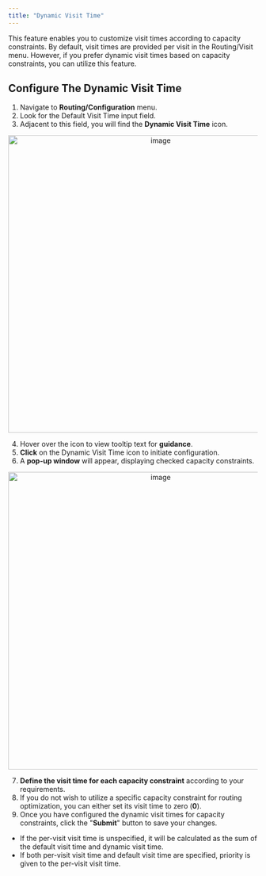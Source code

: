 ```yaml
---
title: "Dynamic Visit Time"
---
```


This feature enables you to customize visit times according to capacity constraints. By default, visit times are provided per visit in the Routing/Visit menu. However, if you prefer dynamic visit times based on capacity constraints, you can utilize this feature.

## Configure The Dynamic Visit Time

1. Navigate to **Routing/Configuration** menu.
2. Look for the Default Visit Time input field.
3. Adjacent to this field, you will find the **Dynamic Visit Time** icon.

<div align="center">
  <img src="https://t3837933.p.clickup-attachments.com/t3837933/eb029ff9-98ac-4448-a99f-3f22d113f7fc/image.png" alt="image" width="600" />
</div>

4. Hover over the icon to view tooltip text for **guidance**.
5. **Click** on the Dynamic Visit Time icon to initiate configuration.
6. A **pop-up window** will appear, displaying checked capacity constraints.

<div align="center">
  <img src="https://t3837933.p.clickup-attachments.com/t3837933/bd4f4759-708a-4050-8043-b56db2b46b14/image.png" alt="image" width="600" />
</div>

7. **Define the visit time for each capacity constraint** according to your requirements.
8. If you do not wish to utilize a specific capacity constraint for routing optimization, you can either set its visit time to zero (**0**).
9. Once you have configured the dynamic visit times for capacity constraints, click the "**Submit**" button to save your changes.

- If the per-visit visit time is unspecified, it will be calculated as the sum of the default visit time and dynamic visit time.
- If both per-visit visit time and default visit time are specified, priority is given to the per-visit visit time.